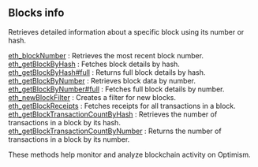 
## Blocks info

Retrieves detailed information about a specific block using its number or hash.

[eth_blockNumber](/optimism-api/blocksinfo/eth_blockNumber) : Retrieves the most recent block number.  \
[eth_getBlockByHash](/optimism-api/blocksinfo/eth_getBlockByHash) : Fetches block details by hash.  \
[eth_getBlockByHash#full](/optimism-api/blocksinfo/eth_getBlockByHashfull) : Returns full block details by hash.  \
[eth_getBlockByNumber](/optimism-api/blocksinfo/eth_getBlockByNumber) : Retrieves block data by number.  \
[eth_getBlockByNumber#full](/optimism-api/blocksinfo/eth_getBlockByNumberfull) : Fetches full block details by number. \
[eth_newBlockFilter](/optimism-api/blocksinfo/eth_newBlockFilter) : Creates a filter for new blocks.  \
[eth_getBlockReceipts](/optimism-api/blocksinfo/eth_getBlockReceipts) : Fetches receipts for all transactions in a block.  \
[eth_getBlockTransactionCountByHash](/optimism-api/blocksinfo/eth_getBlockTransactionCountByHash) : Retrieves the number of transactions in a block by its hash.  \
[eth_getBlockTransactionCountByNumber](/optimism-api/blocksinfo/eth_getBlockTransactionCountByNumber) : Returns the number of transactions in a block by its number.

These methods help monitor and analyze blockchain activity on Optimism.

<Space h={16} />
<GetStarted />